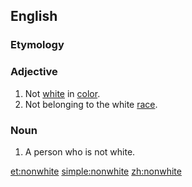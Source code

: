 ==English==

===Etymology===
{{prefix|en|non|white}}

===Adjective===
{{en-adj|-}}

# Not [[white]] in [[color]].
# Not belonging to the white [[race]].

===Noun===
{{en-noun}}

# A person who is not white.

[[et:nonwhite]]
[[simple:nonwhite]]
[[zh:nonwhite]]